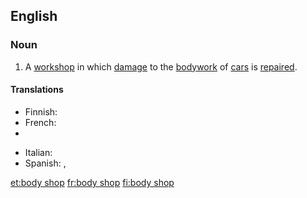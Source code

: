==English==

===Noun===
{{en-noun|sg=[[body]] [[shop]]}}

# A [[workshop]] in which [[damage]] to the [[bodywork]] of [[car]]s is [[repair]]ed.

====Translations====
{{trans-top|body shop}}
* Finnish: {{t-|fi|peltikorjaamo}}
* French: {{t-|fr|carosserie|f}}
* {{trreq|de}}
{{trans-mid}}
* Italian: {{t+|it|carrozzeria|f}}
* Spanish: {{t-|es|chapista|f}}, {{t-|es|latonería|f}}
{{trans-bottom}}

[[et:body shop]]
[[fr:body shop]]
[[fi:body shop]]